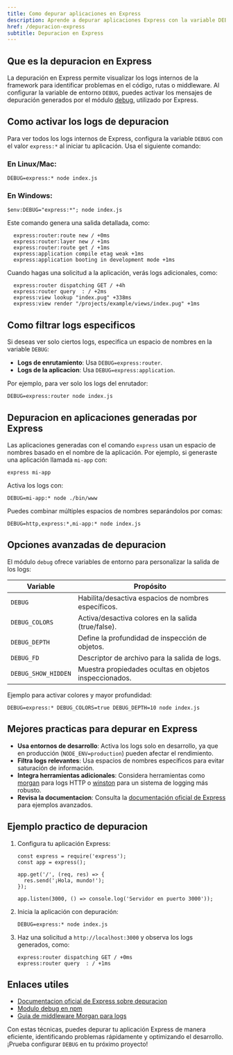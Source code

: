 ```yaml
---
title: Como depurar aplicaciones en Express
description: Aprende a depurar aplicaciones Express con la variable DEBUG para ver logs internos y optimizar el desarrollo
href: /depuracion-express
subtitle: Depuracion en Express
---
```


## Que es la depuracion en Express

La depuración en Express permite visualizar los logs internos de la framework para identificar problemas en el código, rutas o middleware. Al configurar la variable de entorno `DEBUG`, puedes activar los mensajes de depuración generados por el módulo [debug](https://www.npmjs.com/package/debug), utilizado por Express.

## Como activar los logs de depuracion

Para ver todos los logs internos de Express, configura la variable `DEBUG` con el valor `express:*` al iniciar tu aplicación. Usa el siguiente comando:

### En Linux/Mac:

```go:bash
DEBUG=express:* node index.js
```

### En Windows:

```go:bash
$env:DEBUG="express:*"; node index.js
```

Este comando genera una salida detallada, como:

```
  express:router:route new / +0ms
  express:router:layer new / +1ms
  express:router:route get / +1ms
  express:application compile etag weak +1ms
  express:application booting in development mode +1ms
```

Cuando hagas una solicitud a la aplicación, verás logs adicionales, como:

```
  express:router dispatching GET / +4h
  express:router query  : / +2ms
  express:view lookup "index.pug" +338ms
  express:view render "/projects/example/views/index.pug" +1ms
```

## Como filtrar logs especificos

Si deseas ver solo ciertos logs, especifica un espacio de nombres en la variable `DEBUG`:

- **Logs de enrutamiento**: Usa `DEBUG=express:router`.
- **Logs de la aplicacion**: Usa `DEBUG=express:application`.

Por ejemplo, para ver solo los logs del enrutador:

```go:bash
DEBUG=express:router node index.js
```

## Depuracion en aplicaciones generadas por Express

Las aplicaciones generadas con el comando `express` usan un espacio de nombres basado en el nombre de la aplicación. Por ejemplo, si generaste una aplicación llamada `mi-app` con:

```go:bash
express mi-app
```

Activa los logs con:

```go:bash
DEBUG=mi-app:* node ./bin/www
```

Puedes combinar múltiples espacios de nombres separándolos por comas:

```go:bash
DEBUG=http,express:*,mi-app:* node index.js
```

## Opciones avanzadas de depuracion

El módulo `debug` ofrece variables de entorno para personalizar la salida de los logs:

| Variable            | Propósito                                              |
| ------------------- | ------------------------------------------------------ |
| `DEBUG`             | Habilita/desactiva espacios de nombres específicos.    |
| `DEBUG_COLORS`      | Activa/desactiva colores en la salida (true/false).    |
| `DEBUG_DEPTH`       | Define la profundidad de inspección de objetos.        |
| `DEBUG_FD`          | Descriptor de archivo para la salida de logs.          |
| `DEBUG_SHOW_HIDDEN` | Muestra propiedades ocultas en objetos inspeccionados. |

Ejemplo para activar colores y mayor profundidad:

```go:bash
DEBUG=express:* DEBUG_COLORS=true DEBUG_DEPTH=10 node index.js
```

## Mejores practicas para depurar en Express

- **Usa entornos de desarrollo**: Activa los logs solo en desarrollo, ya que en producción (`NODE_ENV=production`) pueden afectar el rendimiento.
- **Filtra logs relevantes**: Usa espacios de nombres específicos para evitar saturación de información.
- **Integra herramientas adicionales**: Considera herramientas como [morgan](https://www.npmjs.com/package/morgan) para logs HTTP o [winston](https://www.npmjs.com/package/winston) para un sistema de logging más robusto.
- **Revisa la documentacion**: Consulta la [documentación oficial de Express](https://expressjs.com/es/guide/debugging.html) para ejemplos avanzados.

## Ejemplo practico de depuracion

1. Configura tu aplicación Express:

   ```go:js
   const express = require('express');
   const app = express();

   app.get('/', (req, res) => {
     res.send('¡Hola, mundo!');
   });

   app.listen(3000, () => console.log('Servidor en puerto 3000'));
   ```

2. Inicia la aplicación con depuración:

   ```go:bash
   DEBUG=express:* node index.js
   ```

3. Haz una solicitud a `http://localhost:3000` y observa los logs generados, como:

   ```
   express:router dispatching GET / +0ms
   express:router query  : / +1ms
   ```

## Enlaces utiles

- [Documentacion oficial de Express sobre depuracion](https://expressjs.com/es/guide/debugging.html)
- [Modulo debug en npm](https://www.npmjs.com/package/debug)
- [Guia de middleware Morgan para logs](https://www.npmjs.com/package/morgan)

Con estas técnicas, puedes depurar tu aplicación Express de manera eficiente, identificando problemas rápidamente y optimizando el desarrollo. ¡Prueba configurar `DEBUG` en tu próximo proyecto!

